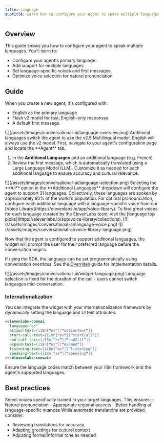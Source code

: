 ```yaml
---
title: Language
subtitle: Learn how to configure your agent to speak multiple languages.
---
```


## Overview

This guide shows you how to configure your agent to speak multiple languages. You'll learn to:

- Configure your agent's primary language
- Add support for multiple languages
- Set language-specific voices and first messages
- Optimize voice selection for natural pronunciation

## Guide

<Steps>

<Step title="Default agent language">
When you create a new agent, it's configured with:

- English as the primary language
- Flash v2 model for fast, English-only responses
- A default first message.

<Frame background="subtle">![](/assets/images/conversational-ai/language-overview.png)</Frame>

<Note>
  Additional languages switch the agent to use the v2.5 Multilingual model. English will always use
  the v2 model.
</Note>

</Step>

<Step title="Add additional languages">
First, navigate to your agent's configuration page and locate the **Agent** tab.

1. In the **Additional Languages** add an additional language (e.g. French)
2. Review the first message, which is automatically translated using a Large Language Model (LLM). Customize it as needed for each additional language to ensure accuracy and cultural relevance.

<Frame background="subtle">![](/assets/images/conversational-ai/language-selection.png)</Frame>

<Note>
  Selecting the **All** option in the **Additional Languages** dropdown will configure the agent to
  support 31 languages. Collectively, these languages are spoken by approximately 90% of the world's
  population.
</Note>

</Step>

<Step title="Configure language-specific voices">
For optimal pronounciation, configure each additional language with a language-specific voice from our [Voice Library](https://elevenlabs.io/app/voice-library).

<Note>
  To find great voices for each language curated by the ElevenLabs team, visit the [language top
  picks](https://elevenlabs.io/app/voice-library/collections).
</Note>

<Tabs>
<Tab title="Language-specific voice settings">
<Frame background="subtle">![](/assets/images/conversational-ai/language-voice.png)</Frame>
</Tab>
<Tab title="Voice library">
<Frame background="subtle">![](/assets/images/conversational-ai/voice-library-language.png)</Frame>
</Tab>

</Tabs>
</Step>

<Step title="Starting a call">

Now that the agent is configured to support additional languages, the widget will prompt the user for their preferred language before the conversation begins.

If using the SDK, the language can be set programmatically using conversation overrides. See the
[Overrides](/docs/conversational-ai/customization/personalization/overrides) guide for implementation details.

<Frame background="subtle">![](/assets/images/conversational-ai/widget-language.png)</Frame>

<Note>
  Language selection is fixed for the duration of the call - users cannot switch languages
  mid-conversation.
</Note>

</Step>

</Steps>

### Internationalization

You can integrate the widget with your internationalization framework by dynamically setting the language and UI text attributes.

```html title="Widget"
<elevenlabs-convai
  language="es"
  action-text={i18n["es"]["actionText"]}
  start-call-text={i18n["es"]["startCall"]}
  end-call-text={i18n["es"]["endCall"]}
  expand-text={i18n["es"]["expand"]}
  listening-text={i18n["es"]["listening"]}
  speaking-text={i18n["es"]["speaking"]}
></elevenlabs-convai>
```

<Note>
  Ensure the language codes match between your i18n framework and the agent's supported languages.
</Note>

## Best practices

<AccordionGroup>
<Accordion title="Voice selection">
  Select voices specifically trained in your target languages. This ensures:
  - Natural pronunciation
  - Appropriate regional accents
  - Better handling of language-specific nuances
</Accordion>

<Accordion title="First message customization">
While automatic translations are provided, consider:

<div>
  
 - Reviewing translations for accuracy 
 - Adapting greetings for cultural context 
 - Adjusting formal/informal tone as needed

</div>
</Accordion>
</AccordionGroup>
